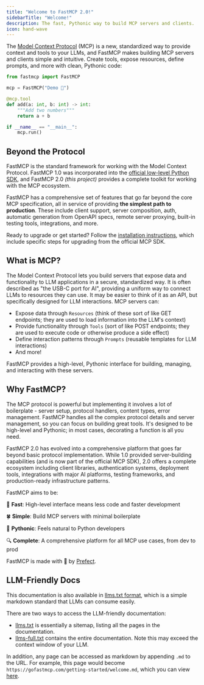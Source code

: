 ```yaml
---
title: "Welcome to FastMCP 2.0!"
sidebarTitle: "Welcome!"
description: The fast, Pythonic way to build MCP servers and clients.
icon: hand-wave
---
```



The [Model Context Protocol](https://modelcontextprotocol.io/) (MCP) is a new, standardized way to provide context and tools to your LLMs, and FastMCP makes building MCP servers and clients simple and intuitive. Create tools, expose resources, define prompts, and more with clean, Pythonic code:

```python {1}
from fastmcp import FastMCP

mcp = FastMCP("Demo 🚀")

@mcp.tool
def add(a: int, b: int) -> int:
    """Add two numbers"""
    return a + b

if __name__ == "__main__":
    mcp.run()
```


## Beyond the Protocol

FastMCP is the standard framework for working with the Model Context Protocol. FastMCP 1.0 was incorporated into the [official low-level Python SDK](https://github.com/modelcontextprotocol/python-sdk), and FastMCP 2.0 *(this project)* provides a complete toolkit for working with the MCP ecosystem.

FastMCP has a comprehensive set of features that go far beyond the core MCP specification, all in service of providing **the simplest path to production**. These include client support, server composition, auth, automatic generation from OpenAPI specs, remote server proxying, built-in testing tools, integrations, and more.

Ready to upgrade or get started? Follow the [installation instructions](/getting-started/installation), which include specific steps for upgrading from the official MCP SDK.


## What is MCP?

The Model Context Protocol lets you build servers that expose data and functionality to LLM applications in a secure, standardized way. It is often described as "the USB-C port for AI", providing a uniform way to connect LLMs to resources they can use. It may be easier to think of it as an API, but specifically designed for LLM interactions. MCP servers can:

- Expose data through `Resources` (think of these sort of like GET endpoints; they are used to load information into the LLM's context)
- Provide functionality through `Tools` (sort of like POST endpoints; they are used to execute code or otherwise produce a side effect)
- Define interaction patterns through `Prompts` (reusable templates for LLM interactions)
- And more!

FastMCP provides a high-level, Pythonic interface for building, managing, and interacting with these servers.

## Why FastMCP?

The MCP protocol is powerful but implementing it involves a lot of boilerplate - server setup, protocol handlers, content types, error management. FastMCP handles all the complex protocol details and server management, so you can focus on building great tools. It's designed to be high-level and Pythonic; in most cases, decorating a function is all you need.

FastMCP 2.0 has evolved into a comprehensive platform that goes far beyond basic protocol implementation. While 1.0 provided server-building capabilities (and is now part of the official MCP SDK), 2.0 offers a complete ecosystem including client libraries, authentication systems, deployment tools, integrations with major AI platforms, testing frameworks, and production-ready infrastructure patterns.

FastMCP aims to be:

🚀 **Fast**: High-level interface means less code and faster development

🍀 **Simple**: Build MCP servers with minimal boilerplate

🐍 **Pythonic**: Feels natural to Python developers

🔍 **Complete**: A comprehensive platform for all MCP use cases, from dev to prod

FastMCP is made with 💙 by [Prefect](https://www.prefect.io/).



## LLM-Friendly Docs

This documentation is also available in [llms.txt format](https://llmstxt.org/), which is a simple markdown standard that LLMs can consume easily. 

There are two ways to access the LLM-friendly documentation:
- [llms.txt](https://gofastmcp.com/llms.txt) is essentially a sitemap, listing all the pages in the documentation.
- [llms-full.txt](https://gofastmcp.com/llms-full.txt) contains the entire documentation. Note this may exceed the context window of your LLM.

In addition, any page can be accessed as markdown by appending `.md` to the URL. For example, this page would become `https://gofastmcp.com/getting-started/welcome.md`, which you can view [here](/getting-started/welcome.md).